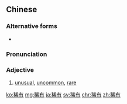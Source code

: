 ==Chinese==
{{zh-forms}}

===Alternative forms===
* {{zh-l|希有}}

===Pronunciation===
{{zh-pron
|m=xīyǒu
|c=hei1 jau5
|mn=hi-iú
|cat=a
}}

===Adjective===
{{zh-adj}}

# [[unusual]], [[uncommon]], [[rare]]

[[ko:稀有]]
[[mg:稀有]]
[[ja:稀有]]
[[sv:稀有]]
[[chr:稀有]]
[[zh:稀有]]